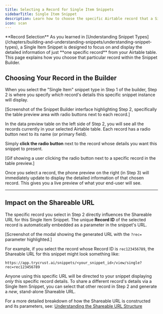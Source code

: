 ```yaml
---
title: Selecting a Record for Single Item Snippets
sidebarTitle: Single Item Snippet
description: Learn how to choose the specific Airtable record that a Single Item Snippet will display.
icon: scan
---
```


<Tip icon="search">
  **Record Selection**  
  As you learned in [Understanding Snippet Types](/chapters/building-and-understanding-snippets/understanding-snippet-types), a Single Item Snippet is designed to focus on and display the detailed information of just **one specific record** from your Airtable table. This page explains how you choose that particular record within the Snippet Builder.
</Tip>

## Choosing Your Record in the Builder

When you select the "Single Item" snippet type in Step 1 of the builder, Step 2 is where you specify *which* record's details this specific snippet instance will display.

[Screenshot of the Snippet Builder interface highlighting Step 2, specifically the table preview area with radio buttons next to each record.]

In the data preview table on the left side of Step 2, you will see all the records currently in your selected Airtable table. Each record has a radio button next to its name (or primary field).

Simply **click the radio button** next to the record whose details you want this snippet to present.

[Gif showing a user clicking the radio button next to a specific record in the table preview.]

Once you select a record, the phone preview on the right (in Step 3) will immediately update to display the detailed information of that chosen record. This gives you a live preview of what your end-user will see.

---

## Impact on the Shareable URL

The specific record you select in Step 2 directly influences the Shareable URL for this Single Item Snippet. The unique **Record ID** of the selected record is automatically embedded as a parameter in the snippet's URL.

[Screenshot of the modal showing the generated URL with the `?rec=` parameter highlighted.]

For example, if you select the record whose Record ID is `rec123456789`, the Shareable URL for this snippet might look something like:

```
https://app.trycrust.ai/snippets/<your_snippet_id>/view/single?rec=rec123456789
```

Anyone using this specific URL will be directed to your snippet displaying *only* this specific record details. To share a different record's details via a Single Item Snippet, you can select that other record in Step 2 and generate a *new*, stand-alone Shareable URL.

For a more detailed breakdown of how the Shareable URL is constructed and its parameters, see: [Understanding the Shareable URL Structure](/chapters/sharing-your-snippets/understanding-the-shareable-url-structure)